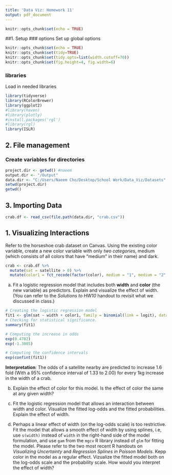 ```yaml
---
title: 'Data Viz: Homework 11'
output: pdf_document
---
```


```r
knitr::opts_chunk$set(echo = TRUE)
```


##1. Setup
### options
Set up global options
```r
knitr::opts_chunk$set(echo = TRUE)
knitr::opts_chunk$set(tidy=TRUE)
knitr::opts_chunk$set(tidy.opts=list(width.cutoff=70))
knitr::opts_chunk$set(fig.height=4, fig.width=6)
```

### libraries
Load in needed libraries 
```r
library(tidyverse)
library(RColorBrewer)
library(ggplot2)
#library(haven)
#library(plotly)
#install.packages('rgl')
#library(rgl)
library(ISLR)
```

## 2. File management
### Create variables for directories
```r
project.dir <- getwd() #naeem
output.dir <- "/Output"
data.dir <- "C:/Users/Naeem Cho/Desktop/School Work/Data_Viz/Datasets"
setwd(project.dir)
getwd()
```

## 3. Importing Data
```r
crab.df <- read_csv(file.path(data.dir, "crab.csv"))
```


## 1. Visualizing Interactions
Refer to the horseshoe crab dataset on Canvas. Using the existing color variable, create a new color variable with only *two categories*, medium (which consists of all colors that have "medium" in their name) and dark.

```r
crab <- crab.df %>% 
  mutate(sat = satellite > 0) %>% 
  mutate(color1 = fct_recode(factor(color), medium = "1", medium = "2", medium = "3", dark = "4"), weight  = weight/1000)


```


  a. Fit a logistic regression model that includes both **width** and **color** (the new variable) as predictors. Explain and visualize the effect of width. (You can refer to the *Solutions to HW10* handout to revisit what we discussed in class.)
  
```r
# Creating the logistic regression model
fit1 <- glm(sat ~ width + color1, family = binomial(link = logit), data = crab)
# Checking for statistical significance.
summary(fit1)
```

```r
# Computing the increase in odds
exp(0.4782)
exp(-1.3005)
```

```r
# Computing the confidence intervals
exp(confint(fit1))
```

__Interpretation__: The odds of  a satellite nearby are predicted to increase 1.6 fold (With a 95% confidence interval of 1.33 to 2.00) for every 1kg increase in the width of a crab.

  b. Explain the effect of color for this model. Is the effect of color the same at any given width?


  
  c. Fit the logistic regression model that allows an interaction between width and color. Visualize the fitted log-odds and the fitted probabilities. Explain the effect of width.
  
  d. Perhaps a linear effect of width (on the log-odds scale) is too restrictive. Fit the model that allows a smooth effect of width by using splines, i.e, use `s(width)` instead of `width` in the right-hand side of the model formulation, and use `gam` from the `mgcv` R library instead of `glm` for fitting the model. Please refer to the two most recent R handouts on *Visualizing Uncertainty* and *Regression Splines in Poisson Models*. Kepp color in the model as a regular effect. Vizualize the fitted model both on the log-odds scale and the probability scale. How would you interpret the effect of width?
  